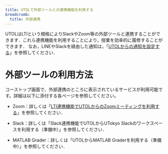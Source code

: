 ```yaml
---
title: UTOLで外部ツールとの連携機能を利用する
breadcrumb:
  title: 外部連携
---
```



<InPreparation />

UTOLはLTIという規格によりSlackやZoom等の外部ツールと連携することができます．これら連携機能を利用することにより，授業を効率的に履修することができます．
なお，LINEやSlackを経由した通知は，「[UTOLからの通知を設定する](https://utelecon.adm.u-tokyo.ac.jp/utol/notification/)」を参照してください．

# **外部ツールの利用方法**
コーストップ画面で、外部連携のところに表示されているサービスが利用可能です。詳細は以下に添付する各ページを参照してください。
- Zoom：詳しくは「[LTI連携機能でUTOLからのZoomミーティングを利用する](https://utelecon.adm.u-tokyo.ac.jp/utol/lecturers/integrations/zoom/)」を参照してください．

- Slack：詳しくは「Slack連携機能でUTOLからUTokyo Slackのワークスペースを利用する（準備中）」を参照してください．

- MATLAB Grader：詳しくは「UTOLからMATLAB Graderを利用する（準備中）」を参照してください．
